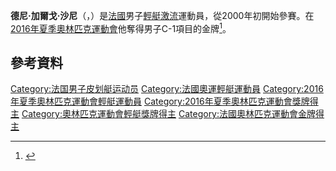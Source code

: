 {{blpsources|time=2016-08-19T08:11:09+00:00}}
{{Infobox sportsperson
| image = 2019 ICF Canoe slalom World Championships 134 - Denis Gargaud Chanut (cropped).jpg
| caption = 
| birth_date = {{birth date and age|1987|7|22|df=yes}}
| birth_place = [[法國|法國]][[阿普特|阿普特]]
| height = {{height|m=1.81}}
| weight = {{convert|76|kg}}
|sport=[[輕艇激流|輕艇激流]] 
| headercolor = lightsteelblue
| medaltemplates = 
{{MedalCountry | {{FRA}} }}
{{MedalCompetition|[[奧運|奧運]]}}
{{MedalGold| [[2016年夏季奧林匹克運動會|2016 里約熱內盧]] | [[2016年夏季奧林匹克運動會男子單人加拿大式艇輕艇激流比賽|C-1]]}}
}}

'''德尼·加爾戈·沙尼'''（{{lang-fr|Denis Gargaud Chanut}}，{{bd|1987年|7月22日}}）是[[法國|法國]]男子[[輕艇激流|輕艇激流]]運動員，從2000年初開始參賽。在[[2016年夏季奧林匹克運動會|2016年夏季奧林匹克運動會]]他奪得男子C-1項目的金牌<ref>{{Cite web |url=http://rio2016olympicswiki.com/denis-gargaud-chanut-of-france-wins-gold-in-mens-slalom-c-1-canoeing/2812/ |title=Denis Gargaud Chanut of France wins Gold in Men's slalom C-1 Canoeing |access-date=2016-08-19 |archive-url=https://web.archive.org/web/20160810194009/http://rio2016olympicswiki.com/denis-gargaud-chanut-of-france-wins-gold-in-mens-slalom-c-1-canoeing/2812/ |archive-date=2016-08-10 |dead-url=yes }}</ref>。

== 參考資料 ==
{{reflist}}

{{奧林匹克運動會輕艇激流C1金牌}}

{{Authority control}}
{{DEFAULTSORT:Gargaud Chanut, Denis}}
[[Category:法国男子皮划艇运动员|Category:法国男子皮划艇运动员]]
[[Category:法國奧運輕艇運動員|Category:法國奧運輕艇運動員]]
[[Category:2016年夏季奧林匹克運動會輕艇運動員|Category:2016年夏季奧林匹克運動會輕艇運動員]]
[[Category:2016年夏季奧林匹克運動會獎牌得主|Category:2016年夏季奧林匹克運動會獎牌得主]]
[[Category:奧林匹克運動會輕艇獎牌得主|Category:奧林匹克運動會輕艇獎牌得主]]
[[Category:法國奧林匹克運動會金牌得主|Category:法國奧林匹克運動會金牌得主]]